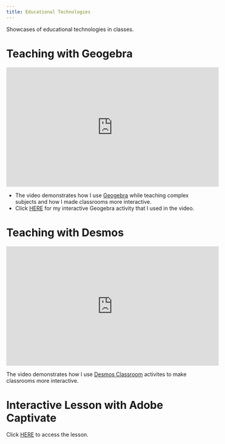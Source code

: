---
title: Educational Technologies
---
<!---<img src="thumbnail.jpg" alt="drawing" width="200"/>--->

<!---[Teaching with Geogebra](../teachingTechnologies/index.qmd)--->
<!---demonstrating how I integrated some educational technologies while teaching complex subjects and how I made classrooms and lessons more interactive--->

::: {.callout-note}
Showcases of educational technologies in classes.
:::

# Teaching with Geogebra

<iframe width="560" height="315" src="https://www.youtube.com/embed/FmNrutwyVnc?si=0oSvb3licrqJvTB2" title="YouTube video player" frameborder="0" allow="accelerometer; autoplay; clipboard-write; encrypted-media; gyroscope; picture-in-picture; web-share" referrerpolicy="strict-origin-when-cross-origin" allowfullscreen></iframe>

::: {.callout-note}
- The video demonstrates how I use [Geogebra](https://www.geogebra.org/) while teaching complex subjects and how I made classrooms more interactive.
- Click [HERE](https://www.geogebra.org/m/uab4bca4) for my interactive Geogebra activity that I used in the video.
:::


# Teaching with Desmos

<iframe width="560" height="315" src="https://www.youtube.com/embed/mJmplzBfuSk?si=8hukI-8rrsyNX1ZW" title="YouTube video player" frameborder="0" allow="accelerometer; autoplay; clipboard-write; encrypted-media; gyroscope; picture-in-picture; web-share" referrerpolicy="strict-origin-when-cross-origin" allowfullscreen></iframe>

::: {.callout-note}
The video demonstrates how I use [Desmos Classroom](https://teacher.desmos.com//) activites to make classrooms more interactive.
:::

# Interactive Lesson with Adobe Captivate

Click [HERE](../captivateShowcase/index.qmd) to access the lesson.